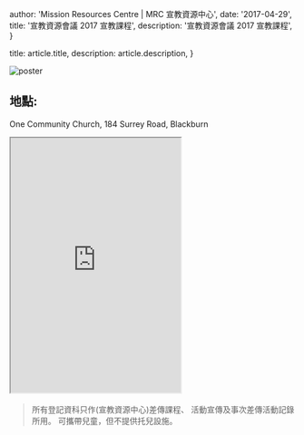 
  author: 'Mission Resources Centre | MRC 宣教資源中心',
  date: '2017-04-29',
  title: '宣教資源會議 2017 宣教課程',
  description: '宣教資源會議 2017 宣教課程',
}

  title: article.title,
  description: article.description,
}


<Image src={poster} alt="poster" />

## 地點:

One Community Church,
184 Surrey Road, Blackburn

<style jsx>{`
  iframe {
    width: 100%;
    max-width: 600px;
  }

  @media (max-width: 600px) {
    iframe {
      width: 100%;
    }
  }
`}</style>

<iframe
  src="https://maps.google.com/maps?width=100%25&amp;height=600&amp;hl=en&amp;q=184%20Surrey%20Road,%20Blackburn+(One%20Community%20Church)&amp;t=&amp;z=14&amp;ie=UTF8&amp;iwloc=B&amp;output=embed"
  height="450"
  style={{ border: '0' }}
  allowfullscreen=""
  loading="lazy"
></iframe>​

> 所有登記資科只作(宣教資源中心)差傳課程、 活動宣傳及事次差傳活動記錄所用。
> 可攜帶兒童，但不提供托兒設施。
